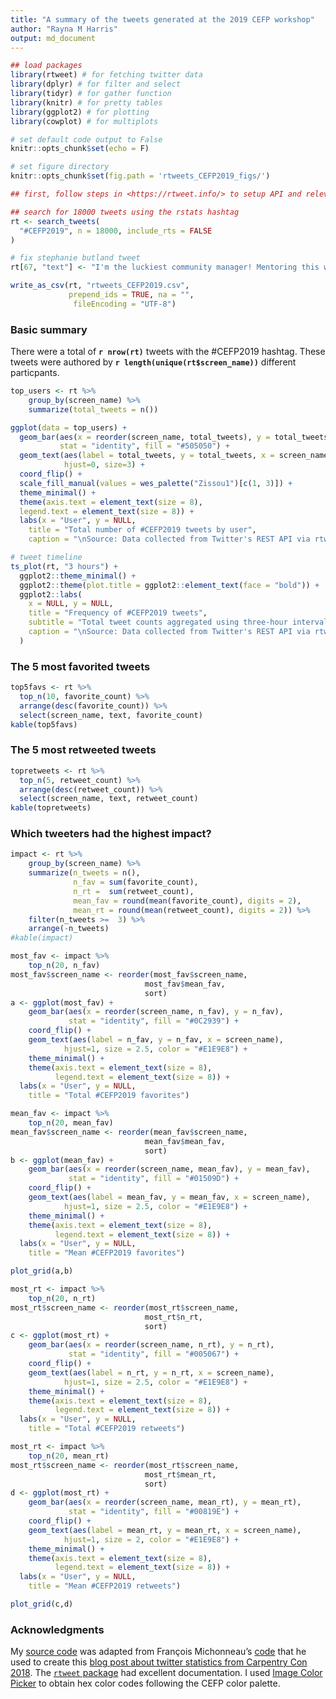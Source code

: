 ```yaml
---
title: "A summary of the tweets generated at the 2019 CEFP workshop"
author: "Rayna M Harris"
output: md_document
---
```


```r
## load packages
library(rtweet) # for fetching twitter data
library(dplyr) # for filter and select
library(tidyr) # for gather function
library(knitr) # for pretty tables
library(ggplot2) # for plotting
library(cowplot) # for multiplots

# set default code output to False
knitr::opts_chunk$set(echo = F)

# set figure directory
knitr::opts_chunk$set(fig.path = 'rtweets_CEFP2019_figs/')

```


```r
## first, follow steps in <https://rtweet.info/> to setup API and relevant tokens

## search for 18000 tweets using the rstats hashtag
rt <- search_tweets(
  "#CEFP2019", n = 18000, include_rts = FALSE
)

```

```r
# fix stephanie butland tweet
rt[67, "text"] <- "I'm the luckiest community manager! Mentoring this week for 2019 cohort of AAAS Community Engagement Fellows. I learn from @rOpenSci community, @_inundata @sckottie @ma_salmon @opencpu @RLadiesGlobal @bffo &amp; #CEFP2017 peers. Taking all the goodness back to them #CEFP2019. https://t.co/ybvfbV8RTX"
```

```r
write_as_csv(rt, "rtweets_CEFP2019.csv", 
             prepend_ids = TRUE, na = "",
              fileEncoding = "UTF-8")
```


### Basic summary

There were a total of **`r nrow(rt)`** tweets with the #CEFP2019 hashtag. These tweets were authored by **`r length(unique(rt$screen_name))`** different particpants. 

```r
top_users <- rt %>%
    group_by(screen_name) %>%
    summarize(total_tweets = n()) 

ggplot(data = top_users) + 
  geom_bar(aes(x = reorder(screen_name, total_tweets), y = total_tweets), 
           stat = "identity", fill = "#505050") +
  geom_text(aes(label = total_tweets, y = total_tweets, x = screen_name),  
            hjust=0, size=3) +
  coord_flip() +
  scale_fill_manual(values = wes_palette("Zissou1")[c(1, 3)]) +
  theme_minimal() +
  theme(axis.text = element_text(size = 8),
  legend.text = element_text(size = 8)) + 
  labs(x = "User", y = NULL,
    title = "Total number of #CEFP2019 tweets by user",
    caption = "\nSource: Data collected from Twitter's REST API via rtweet")
```

```r
# tweet timeline
ts_plot(rt, "3 hours") +
  ggplot2::theme_minimal() +
  ggplot2::theme(plot.title = ggplot2::element_text(face = "bold")) +
  ggplot2::labs(
    x = NULL, y = NULL,
    title = "Frequency of #CEFP2019 tweets",
    subtitle = "Total tweet counts aggregated using three-hour intervals",
    caption = "\nSource: Data collected from Twitter's REST API via rtweet"
  )

```


### The 5 most favorited tweets

```r
top5favs <- rt %>%
  top_n(10, favorite_count) %>%
  arrange(desc(favorite_count)) %>%
  select(screen_name, text, favorite_count)
kable(top5favs)
```

### The 5 most retweeted tweets

```r
topretweets <- rt %>%
  top_n(5, retweet_count) %>%
  arrange(desc(retweet_count)) %>%
  select(screen_name, text, retweet_count)
kable(topretweets)
```

### Which tweeters had the highest impact?

```r
impact <- rt %>%
    group_by(screen_name) %>%
    summarize(n_tweets = n(),
              n_fav = sum(favorite_count),
              n_rt =  sum(retweet_count),
              mean_fav = round(mean(favorite_count), digits = 2),
              mean_rt = round(mean(retweet_count), digits = 2)) %>%
    filter(n_tweets >=  3) %>%
    arrange(-n_tweets)
#kable(impact)
```

```r
most_fav <- impact %>%
    top_n(20, n_fav)
most_fav$screen_name <- reorder(most_fav$screen_name,
                              most_fav$mean_fav,
                              sort)
a <- ggplot(most_fav) +
    geom_bar(aes(x = reorder(screen_name, n_fav), y = n_fav),
             stat = "identity", fill = "#0C2939") +
    coord_flip() +  
    geom_text(aes(label = n_fav, y = n_fav, x = screen_name),  
            hjust=1, size = 2.5, color = "#E1E9E8") +
    theme_minimal() +
    theme(axis.text = element_text(size = 8),
          legend.text = element_text(size = 8)) +
  labs(x = "User", y = NULL,
    title = "Total #CEFP2019 favorites")

```

```r
mean_fav <- impact %>%
    top_n(20, mean_fav)
mean_fav$screen_name <- reorder(mean_fav$screen_name,
                              mean_fav$mean_fav,
                              sort)
b <- ggplot(mean_fav) +
    geom_bar(aes(x = reorder(screen_name, mean_fav), y = mean_fav),
             stat = "identity", fill = "#01509D") +
    coord_flip() +  
    geom_text(aes(label = mean_fav, y = mean_fav, x = screen_name),  
            hjust=1, size = 2.5, color = "#E1E9E8") +
    theme_minimal() +
    theme(axis.text = element_text(size = 8),
          legend.text = element_text(size = 8)) +
  labs(x = "User", y = NULL,
    title = "Mean #CEFP2019 favorites") 

plot_grid(a,b)

```

```r
most_rt <- impact %>%
    top_n(20, n_rt)
most_rt$screen_name <- reorder(most_rt$screen_name,
                              most_rt$n_rt,
                              sort)
c <- ggplot(most_rt) +
    geom_bar(aes(x = reorder(screen_name, n_rt), y = n_rt),
             stat = "identity", fill = "#005067") +
    coord_flip() + 
    geom_text(aes(label = n_rt, y = n_rt, x = screen_name),  
            hjust=1, size = 2.5, color = "#E1E9E8") +
    theme_minimal() +
    theme(axis.text = element_text(size = 8),
          legend.text = element_text(size = 8)) +
  labs(x = "User", y = NULL,
    title = "Total #CEFP2019 retweets")
```


```r
most_rt <- impact %>%
    top_n(20, mean_rt)
most_rt$screen_name <- reorder(most_rt$screen_name,
                              most_rt$mean_rt,
                              sort)
d <- ggplot(most_rt) +
    geom_bar(aes(x = reorder(screen_name, mean_rt), y = mean_rt),
             stat = "identity", fill = "#00819E") +
    coord_flip() + 
    geom_text(aes(label = mean_rt, y = mean_rt, x = screen_name),  
            hjust=1, size = 2, color = "#E1E9E8") +
    theme_minimal() +
    theme(axis.text = element_text(size = 8),
          legend.text = element_text(size = 8)) +
  labs(x = "User", y = NULL,
    title = "Mean #CEFP2019 retweets")

plot_grid(c,d)
```

### Acknowledgments

My [source code](https://github.com/raynamharris/cefp2019/blob/master/dataviz/rtweets_CEFP2019.Rmd) was adapted from François Michonneau's [code](https://github.com/fmichonneau/2018-carpentrycon-tweets/blob/master/index.Rmd) that he used to create this [blog post about twitter statistics from Carpentry Con 2018](https://carpentries.org/2018/06/carpentrycon-tweets). The [`rtweet` package](https://rtweet.info/) had excellent documentation. I used [Image Color Picker](https://imagecolorpicker.com/) to obtain hex color codes following the CEFP color palette.
